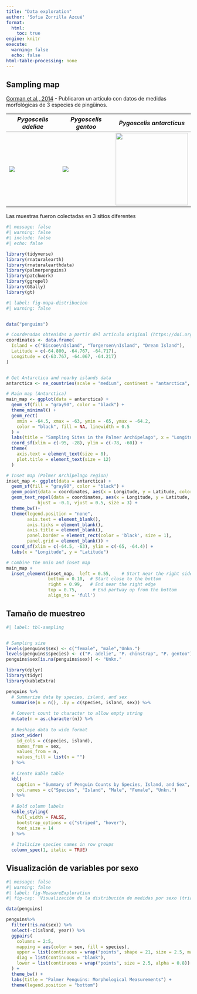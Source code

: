 ```yaml
---
title: "Data exploration"
author: 'Sofia Zorrilla Azcué'
format: 
  html:
    toc: true
engine: knitr
execute: 
  warning: false
  echo: false
html-table-processing: none
---
```


## Sampling map

[Gorman et al., 2014](https://doi.org/10.1371/journal.pone.0090081) - Publicaron un artículo con datos de medidas morfológicas de 3 especies de pingüinos.

| ***Pygoscelis** adeliae* | *Pygoscelis gentoo* | ***Pygoscelis antarcticus*** |
|------------------------|------------------------|------------------------|
| ![](https://upload.wikimedia.org/wikipedia/commons/thumb/e/e3/Hope_Bay-2016-Trinity_Peninsula%E2%80%93Ad%C3%A9lie_penguin_%28Pygoscelis_adeliae%29_04.jpg/1200px-Hope_Bay-2016-Trinity_Peninsula%E2%80%93Ad%C3%A9lie_penguin_%28Pygoscelis_adeliae%29_04.jpg) | ![](https://upload.wikimedia.org/wikipedia/commons/b/be/Pygoscelis_papua.jpg) | ![](https://upload.wikimedia.org/wikipedia/commons/4/44/Manchot_04.jpg){width="197"} |

Las muestras fueron colectadas en 3 sitios diferentes

```r
#| message: false
#| warning: false
#| include: false
#| echo: false

library(tidyverse)
library(rnaturalearth)
library(rnaturalearthdata)
library(palmerpenguins)
library(patchwork)
library(ggrepel)
library(GGally)
library(gt)

```

```r
#| label: fig-mapa-distribucion
#| warning: false


data("penguins")

# Coordenadas obtenidas a partir del artículo original (https://doi.org/10.1371/journal.pone.0090081)
coordinates <- data.frame(
  Island = c("Biscoe\nIsland", "Torgersen\nIsland", "Dream Island"),
  Latitude = c(-64.800, -64.767, -64.717),
  Longitude = c(-63.767, -64.067, -64.217)
)


# Get Antarctica and nearby islands data
antarctica <- ne_countries(scale = "medium", continent = "antarctica", returnclass = "sf")

# Main map (Antarctica)
main_map <- ggplot(data = antarctica) +
  geom_sf(fill = "gray90", color = "black") +
  theme_minimal() +
  geom_rect(
    xmin = -64.5, xmax = -63, ymin = -65, ymax = -64.2,
    color = "black", fill = NA, linewidth = 0.5
  ) +
  labs(title = "Sampling Sites in the Palmer Archipelago", x = "Longitude", y = "Latitude") +
  coord_sf(xlim = c(-95, -28), ylim = c(-78, -60)) +
  theme(
    axis.text = element_text(size = 8),
    plot.title = element_text(size = 12)
  )

# Inset map (Palmer Archipelago region)
inset_map <- ggplot(data = antarctica) +
  geom_sf(fill = "gray90", color = "black") +
  geom_point(data = coordinates, aes(x = Longitude, y = Latitude, color = Island), size = 3) +
  geom_text_repel(data = coordinates, aes(x = Longitude, y = Latitude, label = Island), 
            hjust = -0.1, vjust = 0.5, size = 3) +
  theme_bw()+
  theme(legend.position = "none",
        axis.text = element_blank(),
        axis.ticks = element_blank(), 
        axis.title = element_blank(),
        panel.border = element_rect(color = 'black', size = 1),
        panel.grid = element_blank()) +
  coord_sf(xlim = c(-64.5, -63), ylim = c(-65, -64.4)) +
  labs(x = "Longitude", y = "Latitude")

# Combine the main and inset map
main_map +
  inset_element(inset_map,  left = 0.55,    # Start near the right side
                bottom = 0.10,  # Start close to the bottom
                right = 0.99,   # End near the right edge
                top = 0.75,      # End partway up from the bottom
                align_to = 'full')


```

## Tamaño de muestreo

```r
#| label: tbl-sampling


# Sampling size
levels(penguins$sex) <- c("female", "male","Unkn.")
levels(penguins$species) <- c("P. adelie", "P. chinstrap", "P. gentoo")
penguins$sex[is.na(penguins$sex)] <- "Unkn."

library(dplyr)
library(tidyr)
library(kableExtra)

penguins %>% 
  # Summarize data by species, island, and sex
  summarise(n = n(), .by = c(species, island, sex)) %>% 
  
  # Convert count to character to allow empty string
  mutate(n = as.character(n)) %>% 
  
  # Reshape data to wide format
  pivot_wider(
    id_cols = c(species, island), 
    names_from = sex, 
    values_from = n, 
    values_fill = list(n = "")
  ) %>% 
  
  # Create kable table
  kbl(
    caption = "Summary of Penguin Counts by Species, Island, and Sex", 
    col.names = c("Species", "Island", "Male", "Female", "Unkn.")
  ) %>% 
  
  # Bold column labels
  kable_styling(
    full_width = FALSE, 
    bootstrap_options = c("striped", "hover"), 
    font_size = 14
  ) %>% 
  
  # Italicize species names in row groups
  column_spec(1, italic = TRUE)
```

## Visualización de variables por sexo

```r
#| message: false
#| warning: false
#| label: fig-MeasureExploration
#| fig-cap: 'Visualización de la distribución de medidas por sexo (triangulo inferior de la matriz; azul = machos, rojo = hembras) y especie (triangulo superior de la matriz: *P. adelie*: rojo, *P. chinstrap*: verde, *P. gentoo*: azul)'

data(penguins)

penguins%>%
  filter(!is.na(sex)) %>%
  select(-c(island, year)) %>%
  ggpairs(
    columns = 2:5,
    mapping = aes(color = sex, fill = species), 
    upper = list(continuous = wrap("points", shape = 21, size = 2.5, mapping = aes( fill = sex), color = "black")),  
    diag = list(continuous = "blank"), 
    lower = list(continuous = wrap("points", size = 2.5, alpha = 0.8)) 
  ) +
  theme_bw() +
  labs(title = "Palmer Penguins: Morphological Measurements") +
  theme(legend.position = "bottom")
```
